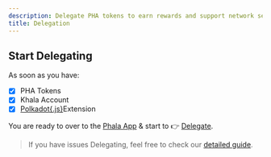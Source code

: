 ```yaml
---
description: Delegate PHA tokens to earn rewards and support network security.
title: Delegation
---
```



## Start Delegating <a href="#start-delegating" id="start-delegating"></a>

As soon as you have:

* [x] PHA Tokens
* [x] Khala Account
* [x] [Polkadot\{.js\}](https://polkadot.js.org/extension/)<img src="/images/polkadot-js.svg" alt="" data-size="line" />Extension

You are ready to over to the <img src="/images/phala_logo.png" alt="" data-size="line" />[Phala App](https://app.phala.network/) & start to 👉 [Delegate](https://app.phala.network/delegate/).

> If you have issues Delegating, feel free to check our [detailed guide](/overview/pha-token/delegation/delegate-to-stakepool).
